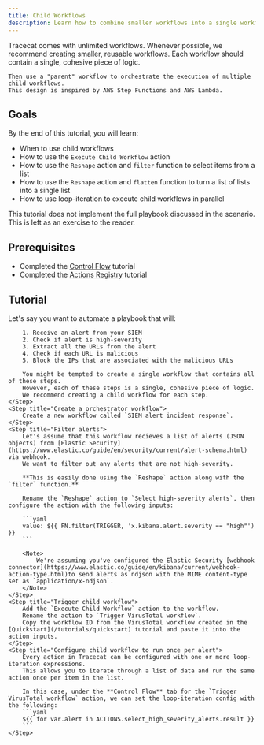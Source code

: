 ```yaml
---
title: Child Workflows
description: Learn how to combine smaller workflows into a single workflow.
---
```


<Tip>
    Tracecat comes with unlimited workflows.
    Whenever possible, we recommend creating smaller, reusable workflows.
    Each workflow should contain a single, cohesive piece of logic.

    Then use a "parent" workflow to orchestrate the execution of multiple child workflows.
    This design is inspired by AWS Step Functions and AWS Lambda.
</Tip>

## Goals

By the end of this tutorial, you will learn:

- When to use child workflows
- How to use the `Execute Child Workflow` action
- How to use the `Reshape` action and `filter` function to select items from a list
- How to use the `Reshape` action and `flatten` function to turn a list of lists into a single list
- How to use loop-iteration to execute child workflows in parallel

<Note>
    This tutorial does not implement the full playbook discussed in the scenario.
    This is left as an exercise to the reader.
</Note>

## Prerequisites

- Completed the [Control Flow](/tutorials/2-control-flow) tutorial
- Completed the [Actions Registry](/tutorials/3-actions-registry) tutorial

## Tutorial

<Steps>
    <Step icon="lightbulb" title="Scenario: end-to-end alert response">
        Let's say you want to automate a playbook that will:

        1. Receive an alert from your SIEM
        2. Check if alert is high-severity
        3. Extract all the URLs from the alert
        4. Check if each URL is malicious
        5. Block the IPs that are associated with the malicious URLs

        You might be tempted to create a single workflow that contains all of these steps.
        However, each of these steps is a single, cohesive piece of logic.
        We recommend creating a child workflow for each step.
    </Step>
    <Step title="Create a orchestrator workflow">
        Create a new workflow called `SIEM alert incident response`.
    </Step>
    <Step title="Filter alerts">
        Let's assume that this workflow recieves a list of alerts (JSON objects) from [Elastic Security](https://www.elastic.co/guide/en/security/current/alert-schema.html) via webhook.
        We want to filter out any alerts that are not high-severity.

        **This is easily done using the `Reshape` action along with the `filter` function.**

        Rename the `Reshape` action to `Select high-severity alerts`, then configure the action with the following inputs:

        ```yaml
        value: ${{ FN.filter(TRIGGER, 'x.kibana.alert.severity == "high"') }}
        ```

        <Note>
            We're assuming you've configured the Elastic Security [webhook connector](https://www.elastic.co/guide/en/kibana/current/webhook-action-type.html)to send alerts as ndjson with the MIME content-type set as `application/x-ndjson`.
        </Note>
    </Step>
    <Step title="Trigger child workflow">
        Add the `Execute Child Workflow` action to the workflow.
        Rename the action to `Trigger VirusTotal workflow`.
        Copy the workflow ID from the VirusTotal workflow created in the [Quickstart](/tutorials/quickstart) tutorial and paste it into the action inputs.
    </Step>
    <Step title="Configure child workflow to run once per alert">
        Every action in Tracecat can be configured with one or more loop-iteration expressions.
        This allows you to iterate through a list of data and run the same action once per item in the list.

        In this case, under the **Control Flow** tab for the `Trigger VirusTotal workflow` action, we can set the loop-iteration config with the following:
        ```yaml
        ${{ for var.alert in ACTIONS.select_high_severity_alerts.result }}
        ```
    </Step>
</Steps>
